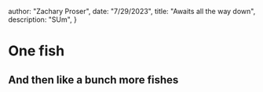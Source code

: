 



  author: "Zachary Proser",
  date: "7/29/2023",
  title: "Awaits all the way down",
  description: "SUm", 
 }

  
 # One fish

## And then like a bunch more fishes
  

